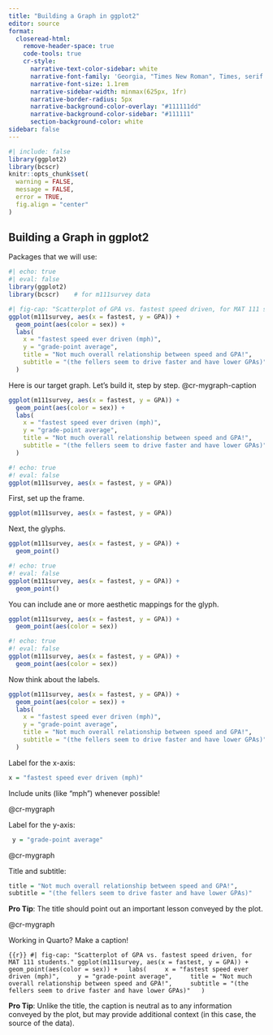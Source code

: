 ```yaml
---
title: "Building a Graph in ggplot2"
editor: source
format:
  closeread-html:
    remove-header-space: true
    code-tools: true
    cr-style:
      narrative-text-color-sidebar: white
      narrative-font-family: 'Georgia, "Times New Roman", Times, serif'
      narrative-font-size: 1.1rem
      narrative-sidebar-width: minmax(625px, 1fr)
      narrative-border-radius: 5px
      narrative-background-color-overlay: "#111111dd"
      narrative-background-color-sidebar: "#111111"
      section-background-color: white
sidebar: false
---
```


```{=html}
<style>

  #quarto-document-content h1 {
    font-weight: 500;
    font-size: 2.3em;
    line-height: 1.1;
    margin-top: 0;
  }

  .cr-section  .narrative-col  > *:first-child {
    padding-block-start: 10svh;
  }
  
  .cr-section {
    margin-bottom: 30px;
  }
</style>
```

```r
#| include: false
library(ggplot2)
library(bcscr)
knitr::opts_chunk$set(
  warning = FALSE,
  message = FALSE,
  error = TRUE,
  fig.align = "center"
)
```

::: {.cr-section}

# Building a Graph in ggplot2

:::{focus-on=""}
Packages that we will use:

```r
#| echo: true
#| eval: false
library(ggplot2)
library(bcscr)    # for m111survey data
```
:::

::: {#cr-mygraph-caption .scale-to-fill}
```r
#| fig-cap: "Scatterplot of GPA vs. fastest speed driven, for MAT 111 students."
ggplot(m111survey, aes(x = fastest, y = GPA)) +
  geom_point(aes(color = sex)) +
  labs(
    x = "fastest speed ever driven (mph)",
    y = "grade-point average",
    title = "Not much overall relationship between speed and GPA!",
    subtitle = "(the fellers seem to drive faster and have lower GPAs)"
  )
```
:::

Here is our target graph.  Let's build it, step by step. @cr-mygraph-caption




::: {#cr-mygraph .scale-to-fill}
```r
ggplot(m111survey, aes(x = fastest, y = GPA)) +
  geom_point(aes(color = sex)) +
  labs(
    x = "fastest speed ever driven (mph)",
    y = "grade-point average",
    title = "Not much overall relationship between speed and GPA!",
    subtitle = "(the fellers seem to drive faster and have lower GPAs)"
  )
```
:::


:::{#cr-frame .scale-to-fill}
```r
#! echo: true
#! eval: false
ggplot(m111survey, aes(x = fastest, y = GPA))
```
:::

:::{focus-on="cr-frame"}
First, set up the frame.

```r
ggplot(m111survey, aes(x = fastest, y = GPA))
```
:::



:::{focus-on="cr-glyphs"}
Next, the glyphs.

```r
ggplot(m111survey, aes(x = fastest, y = GPA)) +
  geom_point()
```
:::

:::{#cr-glyphs .scale-to-fill}
```r
#! echo: true
#! eval: false
ggplot(m111survey, aes(x = fastest, y = GPA)) +
  geom_point()
```
:::



:::{focus-on="cr-aes"}
You can include ane or more aesthetic mappings for the glyph.

```r
ggplot(m111survey, aes(x = fastest, y = GPA)) +
  geom_point(aes(color = sex))
```
:::

:::{#cr-aes .scale-to-fill}
```r
#! echo: true
#! eval: false
ggplot(m111survey, aes(x = fastest, y = GPA)) +
  geom_point(aes(color = sex))
```
:::



:::{focus-on="cr-mygraph" .scale-to-fill}
Now think about the labels.

```r
ggplot(m111survey, aes(x = fastest, y = GPA)) +
  geom_point(aes(color = sex)) +
  labs(
    x = "fastest speed ever driven (mph)",
    y = "grade-point average",
    title = "Not much overall relationship between speed and GPA!",
    subtitle = "(the fellers seem to drive faster and have lower GPAs)"
  )
```
:::




::: {focus-on="cr-mygraph" pan-to="0%, -90%" scale-by="2.0"}
Label for the x-axis:


```r
x = "fastest speed ever driven (mph)"
```

Include units (like "mph") whenever possible!
:::

@cr-mygraph

::: {focus-on="cr-mygraph" pan-to="90%, 0%" scale-by="2.0"}
Label for the y-axis:

```r
 y = "grade-point average"
```
::: 


@cr-mygraph

::: {focus-on="cr-mygraph" pan-to="30%, 90%" scale-by="1.7"}
Title and subtitle:

```r
title = "Not much overall relationship between speed and GPA!",
subtitle = "(the fellers seem to drive faster and have lower GPAs)"
```
**Pro Tip**:  The title should point out an important lesson conveyed by the plot.
:::




@cr-mygraph

:::{focus-on="cr-mygraph-caption" .scale-to-fill}
Working in Quarto?  Make a caption!


```{{r}}
#| fig-cap: "Scatterplot of GPA vs. fastest speed driven, for MAT 111 students."
ggplot(m111survey, aes(x = fastest, y = GPA)) +
  geom_point(aes(color = sex)) +
  labs(
    x = "fastest speed ever driven (mph)",
    y = "grade-point average",
    title = "Not much overall relationship between speed and GPA!",
    subtitle = "(the fellers seem to drive faster and have lower GPAs)"
  )
```

**Pro Tip**:  Unlike the title, the caption is neutral as to any information conveyed by the plot, but may provide additional context (in this case, the source of the data).

:::

:::

